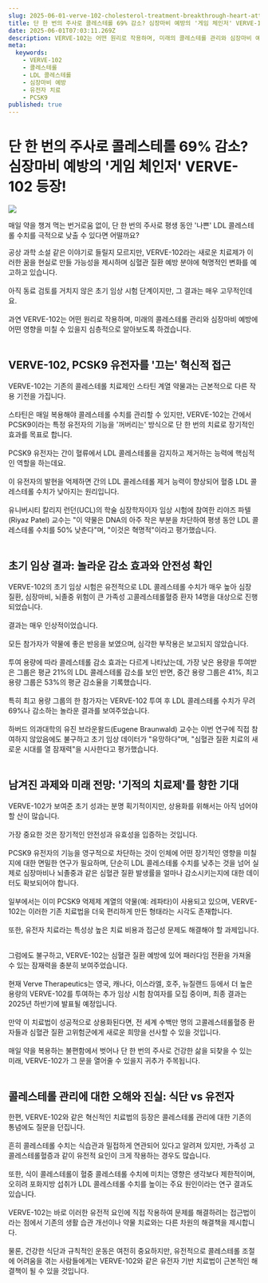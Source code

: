 ```yaml
---
slug: 2025-06-01-verve-102-cholesterol-treatment-breakthrough-heart-attack-prevention-gene-therapy
title: 단 한 번의 주사로 콜레스테롤 69% 감소? 심장마비 예방의 '게임 체인저' VERVE-102 등장!
date: 2025-06-01T07:03:11.269Z
description: VERVE-102는 어떤 원리로 작용하며, 미래의 콜레스테롤 관리와 심장마비 예방에 어떤 영향을 미칠 수 있을지 심층적으로 알아보도록 하겠습니다.
meta:
  keywords:
    - VERVE-102
    - 콜레스테롤
    - LDL 콜레스테롤
    - 심장마비 예방
    - 유전자 치료
    - PCSK9
published: true
---
```


# 단 한 번의 주사로 콜레스테롤 69% 감소? 심장마비 예방의 '게임 체인저' VERVE-102 등장!

![](https://blogger.googleusercontent.com/img/a/AVvXsEhmqOtB6BJXpfAxFpyGQoomDuEe_BekPc3onCt6r6gxJCEPCFANt4cPbW_NAkba4gI_oDCJJHsA_wV5j6OszgjMbc3_gcE3mZ77iT75rxiTO-D7oxlexTaAEn4f60EKZmMZqFjA3J5pdpPvuztGbrYsGAfokHpWE0JbEYnru9A2_1yESyzkpFbIUEASKsg)

매일 약을 챙겨 먹는 번거로움 없이, 단 한 번의 주사로 평생 동안 '나쁜' LDL 콜레스테롤 수치를 극적으로 낮출 수 있다면 어떨까요?

공상 과학 소설 같은 이야기로 들릴지 모르지만, VERVE-102라는 새로운 치료제가 이러한 꿈을 현실로 만들 가능성을 제시하며 심혈관 질환 예방 분야에 혁명적인 변화를 예고하고 있습니다.<br /><br /> 아직 동료 검토를 거치지 않은 초기 임상 시험 단계이지만, 그 결과는 매우 고무적인데요.<br /><br /> 과연 VERVE-102는 어떤 원리로 작용하며, 미래의 콜레스테롤 관리와 심장마비 예방에 어떤 영향을 미칠 수 있을지 심층적으로 알아보도록 하겠습니다.<br /><br />

## VERVE-102, PCSK9 유전자를 '끄는' 혁신적 접근

VERVE-102는 기존의 콜레스테롤 치료제인 스타틴 계열 약물과는 근본적으로 다른 작용 기전을 가집니다.<br /><br /> 스타틴은 매일 복용해야 콜레스테롤 수치를 관리할 수 있지만, VERVE-102는 간에서 PCSK9이라는 특정 유전자의 기능을 '꺼버리는' 방식으로 단 한 번의 치료로 장기적인 효과를 목표로 합니다.<br /><br /> PCSK9 유전자는 간이 혈류에서 LDL 콜레스테롤을 감지하고 제거하는 능력에 핵심적인 역할을 하는데요.<br /><br /> 이 유전자의 발현을 억제하면 간의 LDL 콜레스테롤 제거 능력이 향상되어 혈중 LDL 콜레스테롤 수치가 낮아지는 원리입니다.<br /><br /> 유니버시티 칼리지 런던(UCL)의 학술 심장학자이자 임상 시험에 참여한 리야즈 파텔(Riyaz Patel) 교수는 "이 약물은 DNA의 아주 작은 부분을 차단하여 평생 동안 LDL 콜레스테롤 수치를 50% 낮춘다"며, "이것은 혁명적"이라고 평가했습니다.<br /><br />

## 초기 임상 결과: 놀라운 감소 효과와 안전성 확인

VERVE-102의 초기 임상 시험은 유전적으로 LDL 콜레스테롤 수치가 매우 높아 심장 질환, 심장마비, 뇌졸중 위험이 큰 가족성 고콜레스테롤혈증 환자 14명을 대상으로 진행되었습니다.<br /><br /> 결과는 매우 인상적이었습니다.<br /><br /> 모든 참가자가 약물에 좋은 반응을 보였으며, 심각한 부작용은 보고되지 않았습니다.<br /><br /> 투여 용량에 따라 콜레스테롤 감소 효과는 다르게 나타났는데, 가장 낮은 용량을 투여받은 그룹은 평균 21%의 LDL 콜레스테롤 감소를 보인 반면, 중간 용량 그룹은 41%, 최고 용량 그룹은 53%의 평균 감소율을 기록했습니다.<br /><br /> 특히 최고 용량 그룹의 한 참가자는 VERVE-102 투여 후 LDL 콜레스테롤 수치가 무려 69%나 감소하는 놀라운 결과를 보여주었습니다.<br /><br /> 하버드 의과대학의 유진 브라운왈드(Eugene Braunwald) 교수는 이번 연구에 직접 참여하지 않았음에도 불구하고 초기 임상 데이터가 "유망하다"며, "심혈관 질환 치료의 새로운 시대를 열 잠재력"을 시사한다고 평가했습니다.<br /><br />

## 남겨진 과제와 미래 전망: '기적의 치료제'를 향한 기대

VERVE-102가 보여준 초기 성과는 분명 획기적이지만, 상용화를 위해서는 아직 넘어야 할 산이 많습니다.<br /><br /> 가장 중요한 것은 장기적인 안전성과 유효성을 입증하는 것입니다.<br /><br /> PCSK9 유전자의 기능을 영구적으로 차단하는 것이 인체에 어떤 장기적인 영향을 미칠지에 대한 면밀한 연구가 필요하며, 단순히 LDL 콜레스테롤 수치를 낮추는 것을 넘어 실제로 심장마비나 뇌졸중과 같은 심혈관 질환 발생률을 얼마나 감소시키는지에 대한 데이터도 확보되어야 합니다.<br /><br /> 일부에서는 이미 PCSK9 억제제 계열의 약물(예: 레파타)이 사용되고 있으며, VERVE-102는 이러한 기존 치료법을 더욱 편리하게 만든 형태라는 시각도 존재합니다.<br /><br /> 또한, 유전자 치료라는 특성상 높은 치료 비용과 접근성 문제도 해결해야 할 과제입니다.<br /><br />

그럼에도 불구하고, VERVE-102는 심혈관 질환 예방에 있어 패러다임 전환을 가져올 수 있는 잠재력을 충분히 보여주었습니다.<br /><br /> 현재 Verve Therapeutics는 영국, 캐나다, 이스라엘, 호주, 뉴질랜드 등에서 더 높은 용량의 VERVE-102를 투여하는 추가 임상 시험 참여자를 모집 중이며, 최종 결과는 2025년 하반기에 발표될 예정입니다.<br /><br /> 만약 이 치료법이 성공적으로 상용화된다면, 전 세계 수백만 명의 고콜레스테롤혈증 환자들과 심혈관 질환 고위험군에게 새로운 희망을 선사할 수 있을 것입니다.<br /><br /> 매일 약을 복용하는 불편함에서 벗어나 단 한 번의 주사로 건강한 삶을 되찾을 수 있는 미래, VERVE-102가 그 문을 열어줄 수 있을지 귀추가 주목됩니다.<br /><br />

## 콜레스테롤 관리에 대한 오해와 진실: 식단 vs 유전자

한편, VERVE-102와 같은 혁신적인 치료법의 등장은 콜레스테롤 관리에 대한 기존의 통념에도 질문을 던집니다.<br /><br /> 흔히 콜레스테롤 수치는 식습관과 밀접하게 연관되어 있다고 알려져 있지만, 가족성 고콜레스테롤혈증과 같이 유전적 요인이 크게 작용하는 경우도 많습니다.<br /><br /> 또한, 식이 콜레스테롤이 혈중 콜레스테롤 수치에 미치는 영향은 생각보다 제한적이며, 오히려 포화지방 섭취가 LDL 콜레스테롤 수치를 높이는 주요 원인이라는 연구 결과도 있습니다.<br /><br /> VERVE-102는 바로 이러한 유전적 요인에 직접 작용하여 문제를 해결하려는 접근법이라는 점에서 기존의 생활 습관 개선이나 약물 치료와는 다른 차원의 해결책을 제시합니다.<br /><br /> 물론, 건강한 식단과 규칙적인 운동은 여전히 중요하지만, 유전적으로 콜레스테롤 조절에 어려움을 겪는 사람들에게는 VERVE-102와 같은 유전자 기반 치료법이 근본적인 해결책이 될 수 있을 것입니다.<br /><br />

